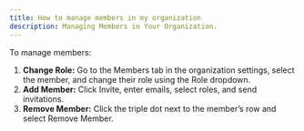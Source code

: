 ```yaml
---
title: How to manage members in my organization
description: Managing Members in Your Organization.
---
```


To manage members:

1. **Change Role:** Go to the Members tab in the organization settings, select the member, and change their role using the Role dropdown.
2. **Add Member:** Click Invite, enter emails, select roles, and send invitations.
3. **Remove Member:** Click the triple dot next to the member’s row and select Remove Member.
